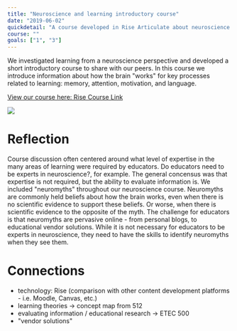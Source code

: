 ```yaml
---
title: "Neuroscience and learning introductory course"
date: "2019-06-02"
quickdetail: "A course developed in Rise Articulate about neuroscience and learning"
course: ""
goals: ["1", "3"]
---
```



We investigated learning from a neuroscience perspective and developed a short introductory course to share with our peers. In this course we introduce information about how the brain "works" for key processes related to learning: memory, attention, motivation, and language.    


<a href="https://rise.articulate.com/share/kAPXNTL2603967LvhLp7PRUNXFe7UJm3#/" 
target="_blank">View our course here: Rise Course Link</a>

<div>
<img src={brainanatomy}></img>
</div>

# Reflection

 Course discussion often centered around what level of expertise in the many areas of learning were required by educators. Do educators need to be experts in neuroscience?, for example. The general concensus was that expertise is not required, but the ability to evaluate information is. We included "neuromyths" throughout our neuroscience course. Neuromyths are commonly held beliefs about how the brain works, even when there is no scientific evidence to support these beliefs. Or worse, when there is scientific evidence to the opposite of the myth. The challenge for educators is that neuromyths are pervasive online - from personal blogs, to educational vendor solutions. While it is not necessary for educators to be experts in neuroscience, they need to have the skills to identify neuromyths when they see them. 

# Connections

- technology: Rise (comparison with other content development platforms - i.e. Moodle, Canvas, etc.)
- learning theories -> concept map from 512
- evaluating information / educational research -> ETEC 500
- "vendor solutions"